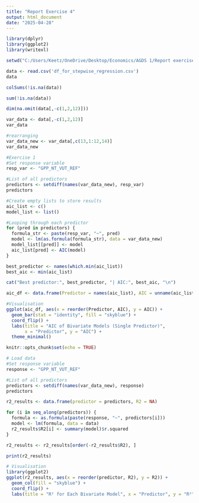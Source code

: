 ```yaml
---
title: "Report Exercise 4"
output: html_document
date: "2025-04-28"
---
```


```r

library(dplyr)
library(ggplot2)
library(writexl)

setwd("C:/Users/Keetz/OneDrive/Desktop/Economics/AGDS 1/Report exercises/RE 4_Regression")

data <- read.csv('df_for_stepwise_regression.csv')
data

colSums(!is.na(data))

sum(!is.na(data))

dim(na.omit(data[,-c(1,2,12)]))

var_data <- data[,-c(1,2,12)]
var_data

#rearranging
var_data_new <- var_data[,c(13,1:12,14)]
var_data_new

#Exercise 1
#Set response variable
resp_var <- "GPP_NT_VUT_REF"

#List of all predictors
predictors <- setdiff(names(var_data_new), resp_var)
predictors

#Create empty lists to store results
aic_list <- c()
model_list <- list()

#Looping through each predictor
for (pred in predictors) {
  formula_str <- paste(resp_var, "~", pred)
  model <- lm(as.formula(formula_str), data = var_data_new)
  model_list[[pred]] <- model
  aic_list[pred] <- AIC(model)
}

best_predictor <- names(which.min(aic_list))
best_aic <- min(aic_list)

cat("Best predictor:", best_predictor, "| AIC:", best_aic, "\n")

aic_df <- data.frame(Predictor = names(aic_list), AIC = unname(aic_list))

#Visualisation
ggplot(aic_df, aes(x = reorder(Predictor, AIC), y = AIC)) +
  geom_bar(stat = "identity", fill = "skyblue") +
  coord_flip() +
  labs(title = "AIC of Bivariate Models (Single Predictor)", 
       x = "Predictor", y = "AIC") +
  theme_minimal()

knitr::opts_chunk$set(echo = TRUE)
```


```R
# Load data
#Set response variable
response <- "GPP_NT_VUT_REF"

#List of all predictors
predictors <- setdiff(names(var_data_new), response)
predictors

r2_results <- data.frame(predictor = predictors, R2 = NA)

for (i in seq_along(predictors)) {
  formula <- as.formula(paste(response, "~", predictors[i]))
  model <- lm(formula, data = data)
  r2_results$R2[i] <- summary(model)$r.squared
}

r2_results <- r2_results[order(-r2_results$R2), ]

print(r2_results)

# Visualisation
library(ggplot2)
ggplot(r2_results, aes(x = reorder(predictor, R2), y = R2)) +
  geom_col(fill = "skyblue") +
  coord_flip() +
  labs(title = "R² for Each Bivariate Model", x = "Predictor", y = "R²")

```

